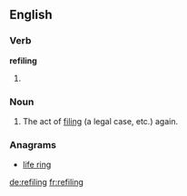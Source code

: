 ==English==

===Verb===
'''refiling'''
# {{present participle of|refile}}

===Noun===
{{en-noun}}

# The act of [[file|filing]] (a legal case, etc.) again.

===Anagrams===
* [[life ring#English|life ring]]

[[de:refiling]]
[[fr:refiling]]